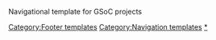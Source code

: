 {{Navbox<!--
-->|title=[[VideoLAN]] [[Google Summer of Code]] (GSoC/SoC) mentoring projects<!--
-->|list1=[[SoC 2007|2007]] &bull; [[SoC 2008|2008]] &bull; [[SoC 2009|2009]] &bull; [[SoC 2010|2010]] &bull; [[SoC 2011|2011]] <small>([[GCodeIn 2011|GCi 2011]] &bull; [[SOCIS x264 2011]])</small> &bull; <s>[[SoC 2012|2012]]</s> &bull; <s>[[SoC 2013|2013]]</s> &bull; [[SoC 2016|2016]] &bull; [[SoC 2017|2017]] &bull; [[SoC 2018|2018]] &bull; [[SoC 2019|2019]]}}<noinclude>
Navigational template for GSoC projects

[[Category:Footer templates]]
[[Category:Navigation templates]]
[[Category:SoC|*]]
</noinclude>